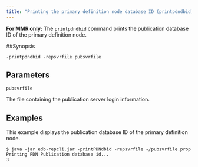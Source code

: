 ```yaml
---
title: "Printing the primary definition node database ID (printpdndbid)"
---
```


<div id="printing_pdn_node_db_id" class="registered_link"></div>

**For MMR only:** The `printpdndbid` command prints the publication database ID of the primary definition node.

##Synopsis

`-printpdndbid -repsvrfile pubsvrfile`

## Parameters

`pubsvrfile`

The file containing the publication server login information.

## Examples

This example displays the publication database ID of the primary definition node.

```text
$ java -jar edb-repcli.jar -printPDNdbid -repsvrfile ~/pubsvrfile.prop
Printing PDN Publication database id...
3
```
